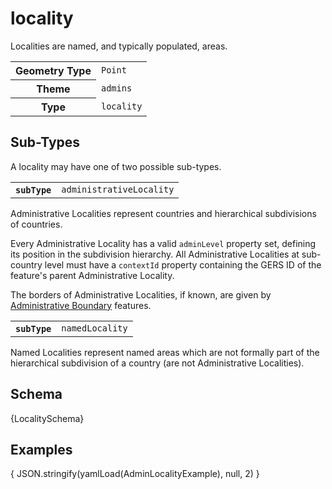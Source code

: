 
# locality

Localities are named, and typically populated, areas.

<table>
  <tr>
    <th>Geometry Type</th>
    <td><code>Point</code></td>
  </tr>
  <tr>
    <th>Theme</th>
    <td><code>admins</code></td>
  </tr>
  <tr>
    <th>Type</th>
    <td><code>locality</code></td>
  </tr>
</table>

## Sub-Types

A locality may have one of two possible sub-types.

<Tabs>
  <TabItem value="administrativeLocality" label="Administrative Locality" default>
    <table>
      <tr>
        <th><code>subType</code></th>
        <td><code>administrativeLocality</code></td>
      </tr>
    </table>

Administrative Localities represent countries and hierarchical
subdivisions of countries.

Every Administrative Locality has a valid `adminLevel` property set,
defining its position in the subdivision hierarchy. All Administrative
Localities at sub-country level must have a `contextId` property
containing the GERS ID of the feature's parent Administrative Locality.

The borders of Administrative Localities, if known, are given by
[Administrative Boundary](administrativeBoundary) features.
  </TabItem>
  <TabItem value="namedLocality" label="Named Locality">
    <table>
      <tr>
        <th><code>subType</code></th>
        <td><code>namedLocality</code></td>
      </tr>
    </table>

Named Localities represent named areas which are not formally part of
the hierarchical subdivision of a country (are not Administrative
Localities).
  </TabItem>
</Tabs>

## Schema

<Tabs>
  <TabItem value="browsable" label="Browsable" default>
    <JSONSchemaViewer schema={ yamlLoad(LocalitySchema) } resolverOptions={ generateResolverOptions({remote: true, yamlBasePath: '/admins'})}/>
  </TabItem>
  <TabItem value="yaml" label="YAML" default>
    <CodeBlock language="jsx">{LocalitySchema}</CodeBlock>
  </TabItem>
</Tabs>

## Examples

<Tabs>
  <TabItem value="administrativeLocality" label="Administrative Locality" default>
    <CodeBlock language="json">{ JSON.stringify(yamlLoad(AdminLocalityExample), null, 2) }</CodeBlock>
  </TabItem>
</Tabs>
